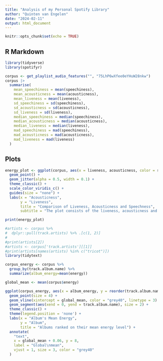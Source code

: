 ```yaml
---
title: "Analysis of my Personal Spotify Library"
author: "Quinten van Engelen"
date: "2024-02-11"
output: html_document
---
```


```r
knitr::opts_chunk$set(echo = TRUE)
```

## R Markdown

```r
library(tidyverse)
library(spotifyr)
```

```r
corpus <- get_playlist_audio_features("", "75LhP6wXfee0eYHuW28nkw")
corpus |>
  summarise(
    mean_speechiness = mean(speechiness),
    mean_acousticness = mean(acousticness),
    mean_liveness = mean(liveness),
    sd_speechiness = sd(speechiness),
    sd_acousticness = sd(acousticness),
    sd_liveness = sd(liveness),
    median_speechiness = median(speechiness),
    median_acousticness = median(acousticness),
    median_liveness = median(liveness),
    mad_speechiness = mad(speechiness),
    mad_acousticness = mad(acousticness),
    mad_liveness = mad(liveness)
  )
```

## Plots

```r
energy_plot <- ggplot(corpus, aes(x = liveness, acousticness, color = speechiness, size = speechiness)) + 
  geom_point() + 
  geom_jitter(alpha = 0.5, width = 0.1) +
  theme_classic() + 
  scale_color_viridis_c() + 
  guides(size = "none") +
  labs(x = "Acousticness",
       y = "Liveness",
       title = "Comparison of Liveness, Acousticness and Speechness",
       subtitle = "The plot consists of the liveness, acousticness and speechness of all individual songs")

print(energy_plot)
```

```r
#artists <- corpus %>%
#  dplyr::pull(track.artists) %>% .[c(1, 2)]
#
#print(artists[2])
#artists <- corpus['track.artists'][[1]]
#print(artists[names(artists) %in% c("tricot")])
library(tidytext)

corpus_energy <- corpus %>% 
  group_by(track.album.name) %>%
  summarize(album_energy=mean(energy))

global_mean <- mean(corpus$energy)

ggplot(corpus_energy, aes(x = album_energy, y = reorder(track.album.name, album_energy), color = album_energy)) +
  geom_point(size = 4) +
  geom_vline(xintercept = global_mean, color = "grey40", linetype = 3) +
  geom_segment(aes(xend = 0, yend = track.album.name), size = 2) + 
  theme_classic() +
  theme(legend.position = 'none') +
  labs(x = "Album's Mean Energy",
       y = "Album",
       title = "Albums ranked on their mean energy level") + 
  annotate(
    "text",
    x = global_mean + 0.06, y = 8,
    label = "Global\nmean",
    vjust = 1, size = 3, color = "grey40"
  ) 

```
